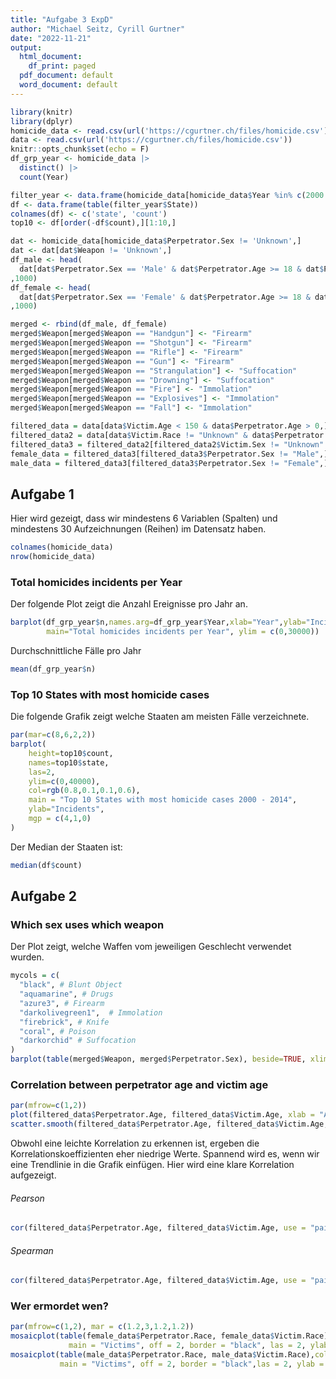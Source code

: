 ```yaml
---
title: "Aufgabe 3 ExpD"
author: "Michael Seitz, Cyrill Gurtner"
date: "2022-11-21"
output:
  html_document:
    df_print: paged
  pdf_document: default
  word_document: default
---
```


```r
library(knitr)
library(dplyr)
homicide_data <- read.csv(url('https://cgurtner.ch/files/homicide.csv'))
data <- read.csv(url('https://cgurtner.ch/files/homicide.csv'))
knitr::opts_chunk$set(echo = F)
df_grp_year <- homicide_data |>
  distinct() |>
  count(Year)

filter_year <- data.frame(homicide_data[homicide_data$Year %in% c(2000:2014),])
df <- data.frame(table(filter_year$State))
colnames(df) <- c('state', 'count')
top10 <- df[order(-df$count),][1:10,]

dat <- homicide_data[homicide_data$Perpetrator.Sex != 'Unknown',]
dat <- dat[dat$Weapon != 'Unknown',]
df_male <- head(
  dat[dat$Perpetrator.Sex == 'Male' & dat$Perpetrator.Age >= 18 & dat$Perpetrator.Age <= 60,]
,1000)
df_female <- head(
  dat[dat$Perpetrator.Sex == 'Female' & dat$Perpetrator.Age >= 18 & dat$Perpetrator.Age <= 60,]
,1000)

merged <- rbind(df_male, df_female)
merged$Weapon[merged$Weapon == "Handgun"] <- "Firearm"
merged$Weapon[merged$Weapon == "Shotgun"] <- "Firearm"
merged$Weapon[merged$Weapon == "Rifle"] <- "Firearm"
merged$Weapon[merged$Weapon == "Gun"] <- "Firearm"
merged$Weapon[merged$Weapon == "Strangulation"] <- "Suffocation"
merged$Weapon[merged$Weapon == "Drowning"] <- "Suffocation"
merged$Weapon[merged$Weapon == "Fire"] <- "Immolation"
merged$Weapon[merged$Weapon == "Explosives"] <- "Immolation"
merged$Weapon[merged$Weapon == "Fall"] <- "Immolation"

filtered_data = data[data$Victim.Age < 150 & data$Perpetrator.Age > 0,]
filtered_data2 = data[data$Victim.Race != "Unknown" & data$Perpetrator.Race != "Unknown",]
filtered_data3 = filtered_data2[filtered_data2$Victim.Sex != "Unknown" & filtered_data2$Perpetrator.Sex != "Unknown",]
female_data = filtered_data3[filtered_data3$Perpetrator.Sex != "Male",]
male_data = filtered_data3[filtered_data3$Perpetrator.Sex != "Female",]
```

## Aufgabe 1  

Hier wird gezeigt, dass wir mindestens 6 Variablen (Spalten) und mindestens 30 Aufzeichnungen (Reihen) im Datensatz haben.

```r
colnames(homicide_data)
nrow(homicide_data)
```
\newpage
### Total homicides incidents per Year  
Der folgende Plot zeigt die Anzahl Ereignisse pro Jahr an.

```r
barplot(df_grp_year$n,names.arg=df_grp_year$Year,xlab="Year",ylab="Incidents",col="blue",
        main="Total homicides incidents per Year", ylim = c(0,30000))
```

Durchschnittliche Fälle pro Jahr

```r
mean(df_grp_year$n)
```
\newpage
### Top 10 States with most homicide cases  
Die folgende Grafik zeigt welche Staaten am meisten Fälle verzeichnete.

```r
par(mar=c(8,6,2,2))
barplot(
    height=top10$count, 
    names=top10$state, 
    las=2, 
    ylim=c(0,40000),
    col=rgb(0.8,0.1,0.1,0.6),
    main = "Top 10 States with most homicide cases 2000 - 2014",
    ylab="Incidents",
    mgp = c(4,1,0)
)
```

Der Median der Staaten ist:
```r
median(df$count)
```
\newpage
## Aufgabe 2  

### Which sex uses which weapon  
Der Plot zeigt, welche Waffen vom jeweiligen Geschlecht verwendet wurden.

```r
mycols = c(
  "black", # Blunt Object
  "aquamarine", # Drugs
  "azure3", # Firearm
  "darkolivegreen1",  # Immolation
  "firebrick", # Knife
  "coral", # Poison
  "darkorchid" # Suffocation
)
barplot(table(merged$Weapon, merged$Perpetrator.Sex), beside=TRUE, xlim=c(0,20),col=mycols,legend=TRUE)
```
\newpage

### Correlation between perpetrator age and victim age  

```r
par(mfrow=c(1,2))
plot(filtered_data$Perpetrator.Age, filtered_data$Victim.Age, xlab = "Alter Täter", ylab = "Alter Opfer", col = rgb(0,0,0,0.05), pch = 16)
scatter.smooth(filtered_data$Perpetrator.Age, filtered_data$Victim.Age, xlab = "Alter Täter", ylab = "Alter Opfer",col="red")
```
Obwohl eine leichte Korrelation zu erkennen ist, ergeben die Korrelationskoeffizienten eher niedrige Werte. Spannend wird es, wenn wir eine Trendlinie in die Grafik einfügen. Hier wird eine klare Korrelation aufgezeigt.  

###### Pearson
```r
cor(filtered_data$Perpetrator.Age, filtered_data$Victim.Age, use = "pairwise.complete.obs")
```
###### Spearman
```r
cor(filtered_data$Perpetrator.Age, filtered_data$Victim.Age, use = "pairwise.complete.obs", method = "spearman")
```
\newpage
### Wer ermordet wen?
```r
par(mfrow=c(1,2), mar = c(1.2,3,1.2,1.2))
mosaicplot(table(female_data$Perpetrator.Race, female_data$Victim.Race),col = c("yellow","green","red","grey"),
             main = "Victims", off = 2, border = "black", las = 2, ylab = "Female Perpetrators")
mosaicplot(table(male_data$Perpetrator.Race, male_data$Victim.Race),col = c("yellow","green","red","grey"),
           main = "Victims", off = 2, border = "black",las = 2, ylab = "Male Perpetrators")
```